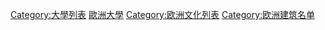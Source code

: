 [[Category:大學列表|Category:大學列表]]
[[Category:歐洲大學|]]
[[Category:欧洲文化列表|Category:欧洲文化列表]]
[[Category:欧洲建筑名单|Category:欧洲建筑名单]]
